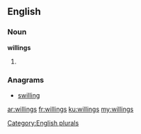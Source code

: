 ==English==

===Noun===
'''willings'''

# {{plural of|[[willing]]}}

===Anagrams===
* [[swilling#English|swilling]]

[[Category:English plurals]]

[[ar:willings]]
[[fr:willings]]
[[ku:willings]]
[[my:willings]]